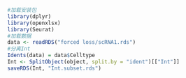 ```{r}
#加载安装包
library(dplyr)
library(openxlsx)
library(Seurat)
#加载数据
data <- readRDS("forced loss/scRNA1.rds")
#分离Int
Idents(data) = data$Celltype
Int <- SplitObject(object, split.by = "ident")[["Int"]]
saveRDS(Int, "Int.subset.rds")
```

